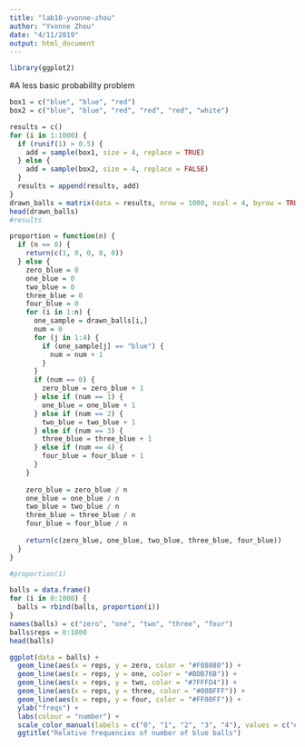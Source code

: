 ```yaml
---
title: "lab10-yvonne-zhou"
author: "Yvonne Zhou"
date: "4/11/2019"
output: html_document
---
```


```r
library(ggplot2)
```

#A less basic probability problem
```r
box1 = c("blue", "blue", "red")
box2 = c("blue", "blue", "red", "red", "red", "white")
```

```r
results = c()
for (i in 1:1000) {
  if (runif(1) > 0.5) {
    add = sample(box1, size = 4, replace = TRUE)
  } else {
    add = sample(box2, size = 4, replace = FALSE)
  }
  results = append(results, add)
}
drawn_balls = matrix(data = results, nrow = 1000, ncol = 4, byrow = TRUE)
head(drawn_balls)
#results
```

```r
proportion = function(n) {
  if (n == 0) {
    return(c(1, 0, 0, 0, 0))
  } else {
    zero_blue = 0
    one_blue = 0
    two_blue = 0
    three_blue = 0
    four_blue = 0
    for (i in 1:n) {
      one_sample = drawn_balls[i,]
      num = 0
      for (j in 1:4) {
        if (one_sample[j] == "blue") {
          num = num + 1
        }
      }
      if (num == 0) {
        zero_blue = zero_blue + 1
      } else if (num == 1) {
        one_blue = one_blue + 1
      } else if (num == 2) {
        two_blue = two_blue + 1
      } else if (num == 3) {
        three_blue = three_blue + 1
      } else if (num == 4) {
        four_blue = four_blue + 1
      }
    }
    
    zero_blue = zero_blue / n
    one_blue = one_blue / n
    two_blue = two_blue / n
    three_blue = three_blue / n
    four_blue = four_blue / n
    
    return(c(zero_blue, one_blue, two_blue, three_blue, four_blue))
  }
}

#proportion(1)
```

```r
balls = data.frame()
for (i in 0:1000) {
  balls = rbind(balls, proportion(i))
}
names(balls) = c("zero", "one", "two", "three", "four")
balls$reps = 0:1000
head(balls)
```

```r
ggplot(data = balls) +
  geom_line(aes(x = reps, y = zero, color = "#F08080")) +
  geom_line(aes(x = reps, y = one, color = "#BDB76B")) +
  geom_line(aes(x = reps, y = two, color = "#7FFFD4")) + 
  geom_line(aes(x = reps, y = three, color = "#00BFFF")) + 
  geom_line(aes(x = reps, y = four, color = "#FF00FF")) +
  ylab("freqs") +
  labs(colour = "number") +
  scale_color_manual(labels = c("0", "1", "2", "3", "4"), values = c("#F08080", "#BDB76B", "#7FFFD4", "#00BFFF", "#FF00FF")) +
  ggtitle("Relative frequencies of number of blue balls")
```

